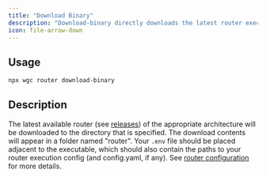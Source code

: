 ```yaml
---
title: "Download Binary"
description: "Download-binary directly downloads the latest router executable of the appropriate architecture for your system."
icon: file-arrow-down
---
```


## Usage

```bash
npx wgc router download-binary
```

## Description

The latest available router (see [releases](https://github.com/wundergraph/cosmo/releases?q=router&expanded=true)) of the appropriate architecture will be downloaded to the directory that is specified. The download contents will appear in a folder named "router". Your `.env` file should be placed adjacent to the executable, which should also contain the paths to your router execution config (and config.yaml, if any). See [router configuration](/router/configuration) for more details.
